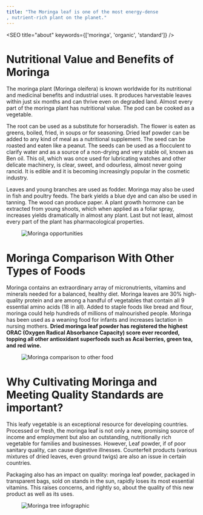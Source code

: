 ```yaml
---
title: "The Moringa leaf is one of the most energy-dense
, nutrient-rich plant on the planet."
---
```


<!-- illustrations imports -->

<SEO title="about" keywords={['moringa', 'organic', 'standard']} />

# Nutritional Value and Benefits of Moringa

The moringa plant (Moringa oleifera) is known worldwide for its nutritional and medicinal 
benefits and industrial uses. It produces harvestable leaves within just six months and can 
thrive even on degraded land. Almost every part of the moringa plant has nutritional value. 
The pod can be cooked as a vegetable.

The root can be used as a substitute for horseradish. The flower is eaten as greens, boiled, 
fried, in soups or for seasoning. Dried leaf powder can be added to any kind of meal as a 
nutritional supplement. The seed can be roasted and eaten like a peanut. The seeds can be 
used as a flocculent to clarify water and as a source of a non-drying and very stable oil, 
known as Ben oil. This oil, which was once used for lubricating watches and other delicate 
machinery, is clear, sweet, and odourless, almost never going rancid. It is edible and it is 
becoming increasingly popular in the cosmetic industry. 

Leaves and young branches are used as fodder. Moringa may also be used in fish and 
poultry feeds. The bark yields a blue dye and can also be used in tanning. The wood can produce paper. A plant growth hormone can be extracted from young shoots, which when applied as a foliar spray, increases yields dramatically in almost any plant. Last but not least, almost every part of the plant has pharmacological properties.

<figure>
<img src={opportunity} alt="Moringa opportunities" />
</figure>

# Moringa Comparison With Other Types of Foods

Moringa contains an extraordinary array of micronutrients, vitamins and minerals needed 
for a balanced, healthy diet. Moringa leaves are 30% high-quality protein and are among a handful of vegetables that contain all 9 essential amino acids (18 in all).  Added to staple foods like bread and flour, moringa could help hundreds of millions of malnourished 
people. Moringa has been used as a weaning food for infants and increases lactation in nursing mothers. 
**Dried moringa leaf powder has registered the highest ORAC (Oxygen Radical 
Absorbance Capacity) score ever recorded, topping all other antioxidant superfoods 
such as Acai berries, green tea, and red wine.**

<figure>
<img src={comparison} alt="Moringa comparison to other food" />
</figure>

# Why Cultivating Moringa and Meeting Quality Standards are important?

This leafy vegetable is an exceptional resource for developing countries. Processed or fresh, the moringa leaf is not only a new, promising source of income and employment but also an outstanding, nutritionally rich vegetable for families and businesses. However, Leaf powder, if of poor sanitary quality, can cause digestive illnesses. Counterfeit products (various mixtures of dried leaves, even ground twigs) are also an issue in certain countries.

Packaging also has an impact on quality: moringa leaf powder, packaged in transparent bags, sold on stands in the sun, rapidly loses its most essential vitamins. This raises concerns, and rightly so, about the quality of this new product as well as its uses.

<figure>
<img src={nutrition} alt="Moringa tree infographic" />
</figure>